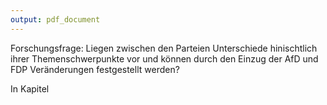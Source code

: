 ```yaml
---
output: pdf_document
---
```




Forschungsfrage: Liegen zwischen den Parteien Unterschiede hinischtlich ihrer Themenschwerpunkte vor und können durch den Einzug der AfD und FDP Veränderungen festgestellt werden? 

In Kapitel \ref{theorie}